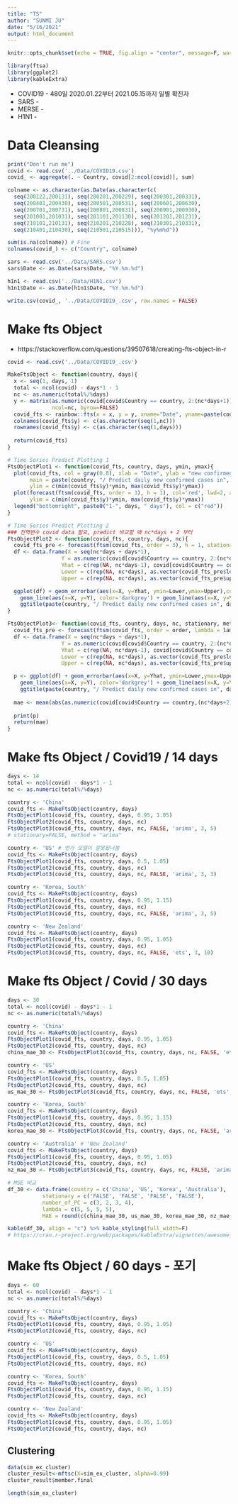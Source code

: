 ```yaml
---
title: "TS"
author: "SUNMI JU"
date: "5/16/2021"
output: html_document
---
```


```r
knitr::opts_chunk$set(echo = TRUE, fig.align = "center", message=F, warning=F)

library(ftsa)
library(ggplot2)
library(kableExtra)
```

* COVID19 - 480일 2020.01.22부터 2021.05.15까지 일별 확진자
* SARS - 
* MERSE - 
* H1N1 - 

# Data Cleansing
```r
print("Don't run me")
covid <- read.csv('../Data/COVID19.csv')
covid_ <- aggregate(. ~ Country, covid[2:ncol(covid)], sum)

colname <- as.character(as.Date(as.character(c(
  seq(200122,200131), seq(200201,200229), seq(200301,200331), 
  seq(200401,200430), seq(200501,200531), seq(200601,200630),
  seq(200701,200731), seq(200801,200831), seq(200901,200930),
  seq(201001,201031), seq(201101,201130), seq(201201,201231),
  seq(210101,210131), seq(210201,210228), seq(210301,210331),
  seq(210401,210430), seq(210501,210515))), "%y%m%d"))

sum(is.na(colname)) # Fine
colnames(covid_) <- c("Country", colname)

sars <- read.csv('../Data/SARS.csv')
sars$Date <- as.Date(sars$Date, "%Y.%m.%d")

h1n1 <- read.csv('../Data/H1N1.csv')
h1n1$Date <- as.Date(h1n1$Date, "%Y.%m.%d")

write.csv(covid_, '../Data/COVID19_.csv', row.names = FALSE)
```

# Make fts Object
- https://stackoverflow.com/questions/39507618/creating-fts-object-in-r
```r
covid <- read.csv('../Data/COVID19_.csv')

MakeFtsObject <- function(country, days){
  x <- seq(1, days, 1)
  total <- ncol(covid) - days*1 - 1
  nc <- as.numeric(total%/%days)
  y <- matrix(as.numeric(covid[covid$Country == country, 2:(nc*days+1)]), 
              ncol=nc, byrow=FALSE)
  covid_fts <- rainbow::fts(x = x, y = y, xname="Date", yname=paste(country, "new confimation cases by 20 days"))
  colnames(covid_fts$y) <- c(as.character(seq(1,nc)))
  rownames(covid_fts$y) <- c(as.character(seq(1,days)))
  
  return(covid_fts)
}

# Time Series Predict Plotting 1
FtsObjectPlot1 <- function(covid_fts, country, days, ymin, ymax){
  plot(covid_fts, col = gray(0.8), xlab = "Date", ylab = "new confirmed cases", 
       main = paste(country, "/ Predict daily new confirmed cases in", days, "days"), 
       ylim = c(min(covid_fts$y)*ymin, max(covid_fts$y)*ymax))
  plot(forecast(ftsm(covid_fts, order = 3), h = 1), col='red', lwd=2, add = TRUE, 
       ylim = c(min(covid_fts$y)*ymin, max(covid_fts$y)*ymax))
  legend("bottomright", paste0("1-", days, " days"), col = c("red"))
}

# Time Series Predict Plotting 2
### 전역변수 covid data 필요, predict 비교할 때 nc*days + 2 부터
FtsObjectPlot2 <- function(covid_fts, country, days, nc){
  covid_fts_pre <- forecast(ftsm(covid_fts, order = 3), h = 1, stationary=FALSE, method = "arima") # method = "ets"
  df <- data.frame(X = seq(nc*days + days*1),
                 Y = as.numeric(covid[covid$Country == country, 2:(nc*days+days*1+1)]),
                 Yhat = c(rep(NA, nc*days-1), covid[covid$Country == country, (nc*days+1)], as.vector(covid_fts_pre$mean$y)),
                 Lower = c(rep(NA, nc*days), as.vector(covid_fts_pre$lower$y)),
                 Upper = c(rep(NA, nc*days), as.vector(covid_fts_pre$upper$y)))

  ggplot(df) + geom_errorbar(aes(x=X, y=Yhat, ymin=Lower,ymax=Upper),color='pink', alpha=0.5, position="dodge",width=0.2) +
    geom_line(aes(x=X, y=Y), color='darkgrey') + geom_line(aes(x=X, y=Yhat), color='red') + theme_bw() + 
    ggtitle(paste(country, "/ Predict daily new confirmed cases in", days, "days")) + theme(plot.title = element_text(hjust=0.5, size=12, face="bold"))
}

FtsObjectPlot3<- function(covid_fts, country, days, nc, stationary, method, order, lambda){
  covid_fts_pre <- forecast(ftsm(covid_fts, order = order, lambda = lambda), h = 1, stationary=stationary, method = method) # method = "ets", 'order' is number of principle componenets
  df <- data.frame(X = seq(nc*days + days*1),
                 Y = as.numeric(covid[covid$Country == country, 2:(nc*days+days*1+1)]),
                 Yhat = c(rep(NA, nc*days-1), covid[covid$Country == country, (nc*days+1)], as.vector(covid_fts_pre$mean$y)),
                 Lower = c(rep(NA, nc*days), as.vector(covid_fts_pre$lower$y)),
                 Upper = c(rep(NA, nc*days), as.vector(covid_fts_pre$upper$y)))

  p <- ggplot(df) + geom_errorbar(aes(x=X, y=Yhat, ymin=Lower,ymax=Upper),color='pink', alpha=0.5, position="dodge",width=0.2) +
    geom_line(aes(x=X, y=Y), color='darkgrey') + geom_line(aes(x=X, y=Yhat), color='red') + theme_bw() + 
    ggtitle(paste(country, "/ Predict daily new confirmed cases in", days, "days")) + theme(plot.title = element_text(hjust=0.5, size=12, face="bold"))
  
  mae <- mean(abs(as.numeric(covid[covid$Country == country,(nc*days+2):((nc+1)*days+1)]) - as.vector(covid_fts_pre$mean$y)))
  
  print(p)
  return(mae)
}
```

# Make fts Object / Covid19 / 14 days
```r
days <- 14
total <- ncol(covid) - days*1 - 1
nc <- as.numeric(total%/%days)

country <- 'China'
covid_fts <- MakeFtsObject(country, days)
FtsObjectPlot1(covid_fts, country, days, 0.95, 1.05)
FtsObjectPlot2(covid_fts, country, days, nc)
FtsObjectPlot3(covid_fts, country, days, nc, FALSE, 'arima', 3, 5)
# stationary=FALSE, method = "arima"

country <- 'US' # 먼가 모델이 잘못됬나봄
covid_fts <- MakeFtsObject(country, days)
FtsObjectPlot1(covid_fts, country, days, 0.5, 1.05)
FtsObjectPlot2(covid_fts, country, days, nc)
FtsObjectPlot3(covid_fts, country, days, nc, FALSE, 'arima', 3, 3)

country <- 'Korea, South'
covid_fts <- MakeFtsObject(country, days)
FtsObjectPlot1(covid_fts, country, days, 0.95, 1.15)
FtsObjectPlot2(covid_fts, country, days, nc)
FtsObjectPlot3(covid_fts, country, days, nc, FALSE, 'arima', 3, 5)

country <- 'New Zealand'
covid_fts <- MakeFtsObject(country, days)
FtsObjectPlot1(covid_fts, country, days, 0.95, 1.05)
FtsObjectPlot2(covid_fts, country, days, nc)
FtsObjectPlot3(covid_fts, country, days, nc, FALSE, 'ets', 3, 10)
```

# Make fts Object / Covid / 30 days
```r
days <- 30
total <- ncol(covid) - days*1 - 1
nc <- as.numeric(total%/%days)

country <- 'China'
covid_fts <- MakeFtsObject(country, days)
FtsObjectPlot1(covid_fts, country, days, 0.95, 1.05)
FtsObjectPlot2(covid_fts, country, days, nc)
china_mae_30 <- FtsObjectPlot3(covid_fts, country, days, nc, FALSE, 'ets', 3, 5)

country <- 'US'
covid_fts <- MakeFtsObject(country, days)
FtsObjectPlot1(covid_fts, country, days, 0.5, 1.05)
FtsObjectPlot2(covid_fts, country, days, nc)
us_mae_30 <- FtsObjectPlot3(covid_fts, country, days, nc, FALSE, 'ets', 2, 5)

country <- 'Korea, South'
covid_fts <- MakeFtsObject(country, days)
FtsObjectPlot1(covid_fts, country, days, 0.95, 1.15)
FtsObjectPlot2(covid_fts, country, days, nc)
korea_mae_30 <- FtsObjectPlot3(covid_fts, country, days, nc, FALSE, 'arima', 3, 5)

country <- 'Australia' # 'New Zealand'
covid_fts <- MakeFtsObject(country, days)
FtsObjectPlot1(covid_fts, country, days, 0.95, 1.05)
FtsObjectPlot2(covid_fts, country, days, nc)
nz_mae_30 <- FtsObjectPlot3(covid_fts, country, days, nc, FALSE, 'arima', 4, 5)

# MSE 비교
df_30 <- data.frame(country = c('China', 'US', 'Korea', 'Australia'),
           stationary = c('FALSE', 'FALSE', 'FALSE', 'FALSE'),
           number_of_PC = c(3, 2, 3, 4),
           lambda = c(5, 5, 5, 5),
           MAE = round(c(china_mae_30, us_mae_30, korea_mae_30, nz_mae_30),1))

kable(df_30, align = "c") %>% kable_styling(full_width=F)
# https://cran.r-project.org/web/packages/kableExtra/vignettes/awesome_table_in_html.html
```

# Make fts Object / 60 days - 포기
```r
days <- 60
total <- ncol(covid) - days*1 - 1
nc <- as.numeric(total%/%days)

country <- 'China'
covid_fts <- MakeFtsObject(country, days)
FtsObjectPlot1(covid_fts, country, days, 0.95, 1.05)
FtsObjectPlot2(covid_fts, country, days, nc)

country <- 'US'
covid_fts <- MakeFtsObject(country, days)
FtsObjectPlot1(covid_fts, country, days, 0.5, 1.05)
FtsObjectPlot2(covid_fts, country, days, nc)

country <- 'Korea, South'
covid_fts <- MakeFtsObject(country, days)
FtsObjectPlot1(covid_fts, country, days, 0.95, 1.15)
FtsObjectPlot2(covid_fts, country, days, nc)

country <- 'New Zealand'
covid_fts <- MakeFtsObject(country, days)
FtsObjectPlot1(covid_fts, country, days, 0.95, 1.05)
FtsObjectPlot2(covid_fts, country, days, nc)
```

## Clustering
```r
data(sim_ex_cluster)
cluster_result<-mftsc(X=sim_ex_cluster, alpha=0.99)
cluster_result$member.final

length(sim_ex_cluster)

```

